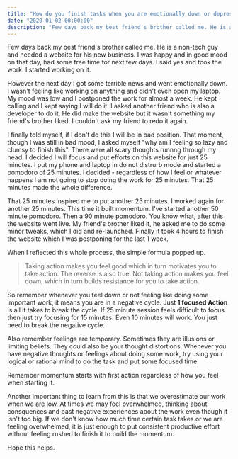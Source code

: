 ```yaml
---
title: "How do you finish tasks when you are emotionally down or depressed"
date: "2020-01-02 00:00:00"
description: "Few days back my best friend's brother called me. He is a non-tech guy and needed a website for his new business. I was happy and in good mood on that day, had some free time for next few days. I said yes and took the work. I started working on it. However the next day I got some terrible news and went emotionally down"
---
```


Few days back my best friend's brother called me. He is a non-tech guy and
needed a website for his new business. I was happy and in good mood on that day,
had some free time for next few days. I said yes and took the work. I started
working on it.

However the next day I got some terrible news and went emotionally down. I
wasn't feeling like working on anything and didn't even open my laptop. My mood
was low and I postponed the work for almost a week. He kept calling and I kept
saying I will do it. I asked another friend who is also a developer to do it. He
did make the website but it wasn't something my friend's brother liked. I
couldn't ask my friend to redo it again.

I finally told myself, if I don't do this I will be in bad position. That
moment, though I was still in bad mood, I asked myself "why am I feeling so lazy
and clumsy to finish this". There were all scary thoughts runnng through my
head. I decided I will focus and put efforts on this website for just 25
minutes. I put my phone and laptop in do not distrurb mode and started a
pomodoro of 25 minutes. I decided - regardless of how I feel or whatever happens
I am not going to stop doing the work for 25 minutes. That 25 minutes made the
whole difference.

That 25 minutes inspired me to put another 25 minutes. I worked again for
another 25 minutes. This time it built momentum. I've started another 50 minute
pomodoro. Then a 90 minute pomodoro. You know what, after this the website went
live. My friend's brother liked it, he asked me to do some minor tweaks, which I
did and re-launched. Finally it took 4 hours to finish the website which I was
postponing for the last 1 week.

When I reflected this whole process, the simple formula popped up.

> Taking action makes you feel good which in turn motivates you to take action.
> The reverse is also true. Not taking action makes you feel down, which in turn
> builds resistance for you to take action.

So remember whenever you feel down or not feeling like doing some important
work, it means you are in a negative cycle. Just **1 focused Action** is all it
takes to break the cycle. If 25 minute session feels difficult to focus then
just try focusing for 15 minutes. Even 10 minutes will work. You just need to
break the negative cycle.

Also remember feelings are temporary. Sometimes they are illusions or limiting
beliefs. They could also be your thought distortions. Whenever you have negative
thoughts or feelings about doing some work, try using your logical or rational
mind to do the task and put some focused time.

Remember momentum starts with first action regardless of how you feel when
starting it.

Another important thing to learn from this is that we overestimate our work when
we are low. At times we may feel overwhelmed, thinking about consquences and
past negative experiences about the work even though it isn't too big. If we
don't know how much time certain task takes or we are feeling overwhelmed, it is
just enough to put consistent productive effort without feeling rushed to finish
it to build the momentum.

Hope this helps.

